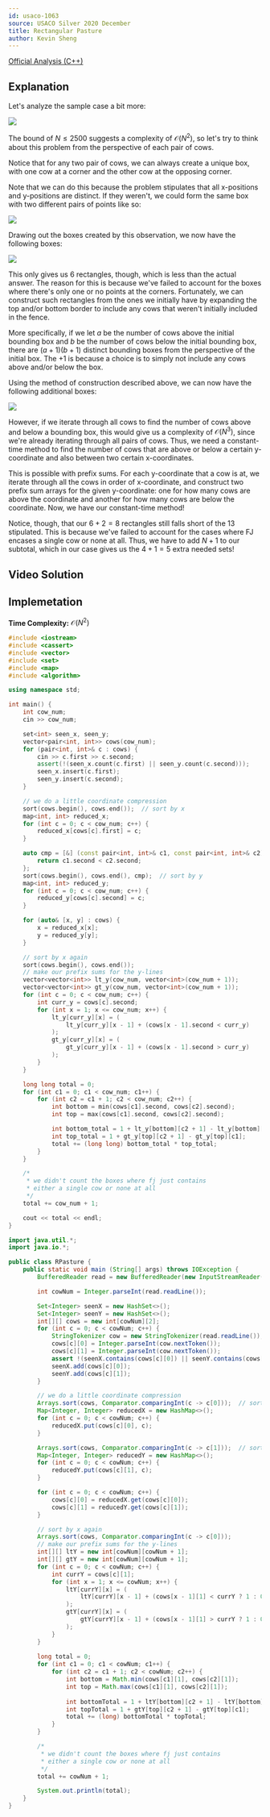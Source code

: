```yaml
---
id: usaco-1063
source: USACO Silver 2020 December
title: Rectangular Pasture
author: Kevin Sheng
---
```


[Official Analysis (C++)](http://www.usaco.org/current/data/sol_prob2_silver_dec20.html)

## Explanation

Let's analyze the sample case a bit more:

![](usaco-1063/initial.png)

The bound of $N \leq 2500$ suggests a complexity of $\mathcal{O}(N^2)$,
so let's try to think about this problem from the perspective of each pair of cows.

Notice that for any two pair of cows, we can always create a unique box, with one cow
at a corner and the other cow at the opposing corner.

Note that we can do this because the problem stipulates that all x-positions and y-positions
are distinct. If they weren't, we could form the same box with two different pairs of points like so:

![](usaco-1063/countercase.png)

Drawing out the boxes created by this observation, we now have the following boxes:

![](usaco-1063/new.png)

This only gives us $6$ rectangles, though, which is less than the actual answer.
The reason for this is because we've failed to account for the boxes where there's only one or
no points at the corners.
Fortunately, we can construct such rectangles from the ones we initially have
by expanding the top and/or bottom border to include any cows that weren't initially
included in the fence.

More specifically, if we let $a$ be the number of cows above the initial bounding box and
$b$ be the number of cows below the initial bounding box, there are $(a+1)(b+1)$ distinct
bounding boxes from the perspective of the initial box.
The $+1$ is because a choice is to simply not include any cows above and/or below the box.

Using the method of construction described above, we can now have the following additional boxes:

![](usaco-1063/constructed.png)

However, if we iterate through all cows to find the number of cows above and below a bounding box,
this would give us a complexity of $\mathcal{O}(N^3)$, since we're already iterating
through all pairs of cows.
Thus, we need a constant-time method to find the number of cows that are above or below a certain
y-coordinate and also between two certain x-coordinates.

This is possible with prefix sums.
For each y-coordinate that a cow is at, we iterate through all the cows in order of x-coordinate,
and construct two prefix sum arrays for the given y-coordinate:
one for how many cows are above the coordinate and another for how many cows are below the coordinate.
Now, we have our constant-time method!

Notice, though, that our $6+2=8$ rectangles still falls short of the $13$ stipulated.
This is because we've failed to account for the cases where FJ encases a single cow or none at all.
Thus, we have to add $N+1$ to our subtotal, which in our case gives us the $4+1=5$ extra needed sets!

## Video Solution

<Youtube id="AH1wyxq8nPM" />

## Implemetation

**Time Complexity:** $\mathcal{O}(N^2)$

<LanguageSection>
<CPPSection>

```cpp
#include <iostream>
#include <cassert>
#include <vector>
#include <set>
#include <map>
#include <algorithm>

using namespace std;

int main() {
	int cow_num;
	cin >> cow_num;

	set<int> seen_x, seen_y;
	vector<pair<int, int>> cows(cow_num);
	for (pair<int, int>& c : cows) {
		cin >> c.first >> c.second;
		assert(!(seen_x.count(c.first) || seen_y.count(c.second)));
		seen_x.insert(c.first);
		seen_y.insert(c.second);
	}

	// we do a little coordinate compression
	sort(cows.begin(), cows.end());  // sort by x
	map<int, int> reduced_x;
	for (int c = 0; c < cow_num; c++) {
		reduced_x[cows[c].first] = c;
	}

	auto cmp = [&] (const pair<int, int>& c1, const pair<int, int>& c2) {
		return c1.second < c2.second;
	};
	sort(cows.begin(), cows.end(), cmp);  // sort by y
	map<int, int> reduced_y;
	for (int c = 0; c < cow_num; c++) {
		reduced_y[cows[c].second] = c;
	}

	for (auto& [x, y] : cows) {
		x = reduced_x[x];
		y = reduced_y[y];
	}

	// sort by x again
	sort(cows.begin(), cows.end());
	// make our prefix sums for the y-lines
	vector<vector<int>> lt_y(cow_num, vector<int>(cow_num + 1));
	vector<vector<int>> gt_y(cow_num, vector<int>(cow_num + 1));
	for (int c = 0; c < cow_num; c++) {
		int curr_y = cows[c].second;
		for (int x = 1; x <= cow_num; x++) {
			lt_y[curr_y][x] = (
				lt_y[curr_y][x - 1] + (cows[x - 1].second < curr_y)
			);
			gt_y[curr_y][x] = (
				gt_y[curr_y][x - 1] + (cows[x - 1].second > curr_y)
			);
		}
	}

	long long total = 0;
	for (int c1 = 0; c1 < cow_num; c1++) {
		for (int c2 = c1 + 1; c2 < cow_num; c2++) {
			int bottom = min(cows[c1].second, cows[c2].second);
			int top = max(cows[c1].second, cows[c2].second);

			int bottom_total = 1 + lt_y[bottom][c2 + 1] - lt_y[bottom][c1];
			int top_total = 1 + gt_y[top][c2 + 1] - gt_y[top][c1];
			total += (long long) bottom_total * top_total;
		}
	}

	/*
	 * we didn't count the boxes where fj just contains
	 * either a single cow or none at all
	 */
	total += cow_num + 1;

	cout << total << endl;
}
```

</CPPSection>
<JavaSection>

```java
import java.util.*;
import java.io.*;

public class RPasture {
	public static void main (String[] args) throws IOException {
		BufferedReader read = new BufferedReader(new InputStreamReader(System.in));

		int cowNum = Integer.parseInt(read.readLine());

		Set<Integer> seenX = new HashSet<>();
		Set<Integer> seenY = new HashSet<>();
		int[][] cows = new int[cowNum][2];
		for (int c = 0; c < cowNum; c++) {
			StringTokenizer cow = new StringTokenizer(read.readLine());
			cows[c][0] = Integer.parseInt(cow.nextToken());
			cows[c][1] = Integer.parseInt(cow.nextToken());
			assert !(seenX.contains(cows[c][0]) || seenY.contains(cows[c][1]));
			seenX.add(cows[c][0]);
			seenY.add(cows[c][1]);
		}

		// we do a little coordinate compression
		Arrays.sort(cows, Comparator.comparingInt(c -> c[0]));  // sort by x
		Map<Integer, Integer> reducedX = new HashMap<>();
		for (int c = 0; c < cowNum; c++) {
			reducedX.put(cows[c][0], c);
		}

		Arrays.sort(cows, Comparator.comparingInt(c -> c[1]));  // sort by y
		Map<Integer, Integer> reducedY = new HashMap<>();
		for (int c = 0; c < cowNum; c++) {
			reducedY.put(cows[c][1], c);
		}

		for (int c = 0; c < cowNum; c++) {
			cows[c][0] = reducedX.get(cows[c][0]);
			cows[c][1] = reducedY.get(cows[c][1]);
		}

		// sort by x again
		Arrays.sort(cows, Comparator.comparingInt(c -> c[0]));
		// make our prefix sums for the y-lines
		int[][] ltY = new int[cowNum][cowNum + 1];
		int[][] gtY = new int[cowNum][cowNum + 1];
		for (int c = 0; c < cowNum; c++) {
			int currY = cows[c][1];
			for (int x = 1; x <= cowNum; x++) {
				ltY[currY][x] = (
					ltY[currY][x - 1] + (cows[x - 1][1] < currY ? 1 : 0)
				);
				gtY[currY][x] = (
					gtY[currY][x - 1] + (cows[x - 1][1] > currY ? 1 : 0)
				);
			}
		}
	
		long total = 0;
		for (int c1 = 0; c1 < cowNum; c1++) {
			for (int c2 = c1 + 1; c2 < cowNum; c2++) {
				int bottom = Math.min(cows[c1][1], cows[c2][1]);
				int top = Math.max(cows[c1][1], cows[c2][1]);
	
				int bottomTotal = 1 + ltY[bottom][c2 + 1] - ltY[bottom][c1];
				int topTotal = 1 + gtY[top][c2 + 1] - gtY[top][c1];
				total += (long) bottomTotal * topTotal;
			}
		}

		/*
		 * we didn't count the boxes where fj just contains
		 * either a single cow or none at all
		 */
		total += cowNum + 1;

		System.out.println(total);
	}
}
```

</JavaSection>
</LanguageSection>
